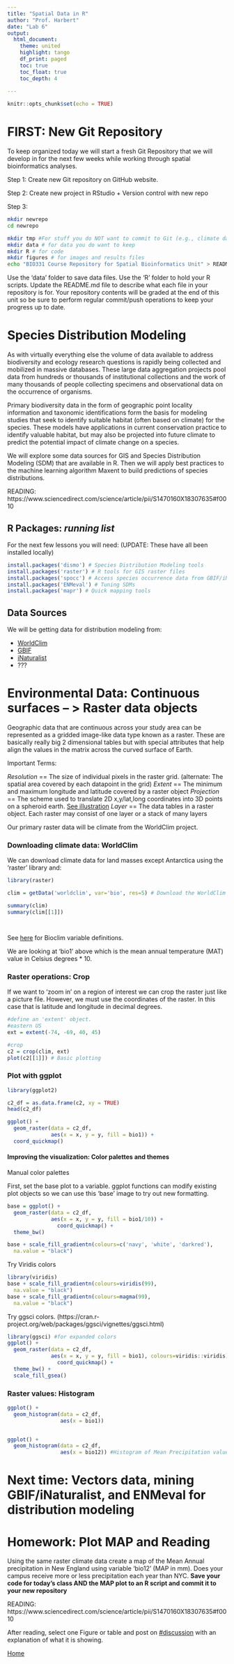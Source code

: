 ```yaml
---
title: "Spatial Data in R"
author: "Prof. Harbert"
date: "Lab 6"
output: 
  html_document:
    theme: united
    highlight: tango
    df_print: paged
    toc: true
    toc_float: true
    toc_depth: 4
  
---
```

```r
knitr::opts_chunk$set(echo = TRUE)
```

# FIRST: New Git Repository

To keep organized today we will start a fresh Git Repository that we will develop in for the next few weeks while working through spatial bioinformatics analyses. 

Step 1: Create new Git repository on GitHub website.

Step 2: Create new project in RStudio + Version control with new repo

Step 3: 

```bash
mkdir newrepo
cd newrepo

mkdir tmp #For stuff you do NOT want to commit to Git (e.g., climate dataa)
mkdir data # for data you do want to keep
mkdir R # for code
mkdir figures # for images and results files
echo "BIO331 Course Repository for Spatial Bioinformatics Unit" > README.md


```

Use the 'data' folder to save data files. Use the 'R' folder to hold your R scripts. Update the README.md file to describe what each file in your repository is for. Your repository contents will be graded at the end of this unit so be sure to perform regular commit/push operations to keep your progress up to date.


# Species Distribution Modeling

As with virtually everything else the volume of data available to address biodiversity and ecology research questions is rapidly being collected and mobilized in massive databases. These large data aggregation projects pool data from hundreds or thousands of institutional collections and the work of many thousands of people collecting specimens and observational data on the occurrence of organisms. 

Primary biodiversity data in the form of geographic point locality information and taxonomic identifications form the basis for modeling studies that seek to identify suitable habitat (often based on climate) for the species. These models have applications in current conservation practice to identify valuable habitat, but may also be projected into future climate to predict the potential impact of climate change on a species.

We will explore some data sources for GIS and Species Distribution Modeling (SDM) that are available in R. Then we will apply best practices to the machine learning algorithm Maxent to build predictions of species distributions.

READING: https://www.sciencedirect.com/science/article/pii/S1470160X18307635#f0010



## R Packages: *running list*

For the next few lessons you will need: (UPDATE: These have all been installed locally)

```r
install.packages('dismo') # Species Distribution Modeling tools
install.packages('raster') # R tools for GIS raster files
install.packages('spocc') # Access species occurrence data from GBIF/iNaturalist
install.packages('ENMeval') # Tuning SDMs
install.packages('mapr') # Quick mapping tools

```

## Data Sources

We will be getting data for distribution modeling from:

+ [WorldClim](https://www.worldclim.org)
+ [GBIF](https://www.gbif.org)
+ [iNaturalist](https://www.inaturalist.org)
+ ???

# Environmental Data: Continuous surfaces -- > Raster data objects

Geographic data that are continuous across your study area can be represented as a gridded image-like data type known as a raster. These are basically really big 2 dimensional tables but with special attributes that help align the values in the matrix across the curved surface of Earth.

Important Terms:

*Resolution* == The size of individual pixels in the raster grid. (alternate: The spatial area covered by each datapoint in the grid)
*Extent* == The minimum and maximum longitude and latitude covered by a raster object
*Projection* == The scheme used to translate 2D x,y/lat,long coordinates into 3D points on a spheroid earth. [See illustration](https://media.opennews.org/cache/06/37/0637aa2541b31f526ad44f7cb2db7b6c.jpg)
*Layer* == The data tables in a raster object. Each raster may consist of one layer or a stack of many layers

Our primary raster data will be climate from the WorldClim project.

### Downloading climate data: WorldClim

We can download climate data for land masses except Antarctica using the 'raster' library and:

```r
library(raster)

clim = getData('worldclim', var='bio', res=5) # Download the WorldClim Bioclim data for the world at a 5 arcminute resolution.

summary(clim)
summary(clim[[1]])




```

See [here](https://www.worldclim.org/bioclim) for Bioclim variable definitions.

We are looking at 'bio1' above which is the mean annual temperature (MAT) value in Celsius degrees * 10.


### Raster operations: Crop

If we want to 'zoom in' on a region of interest we can crop the raster just like a picture file. However, we must use the coordinates of the raster. In this case that is latitude and longitude in decimal degrees.

```r

#define an 'extent' object.
#eastern US
ext = extent(-74, -69, 40, 45)

#crop
c2 = crop(clim, ext)
plot(c2[[1]]) # Basic plotting 

```



### Plot with ggplot

```r
library(ggplot2)

c2_df = as.data.frame(c2, xy = TRUE)
head(c2_df)

ggplot() +
  geom_raster(data = c2_df, 
              aes(x = x, y = y, fill = bio1)) +
  coord_quickmap()
```

#### Improving the visualization: Color palettes and themes

Manual color palettes

First, set the base plot to a variable. ggplot functions can modify existing plot objects so we can use this 'base' image to try out new formatting.

```R

base = ggplot() +
  geom_raster(data = c2_df, 
              aes(x = x, y = y, fill = bio1/10)) +
                coord_quickmap() +
  theme_bw() 

```


```R
base + scale_fill_gradientn(colours=c('navy', 'white', 'darkred'),
  na.value = "black")


```

Try Viridis colors

```R
library(viridis)
base + scale_fill_gradientn(colours=viridis(99), 
  na.value = "black")
base + scale_fill_gradientn(colours=magma(99), 
  na.value = "black")


```

Try ggsci colors. (https://cran.r-project.org/web/packages/ggsci/vignettes/ggsci.html)

```r
library(ggsci) #for expanded colors
ggplot() +
  geom_raster(data = c2_df, 
              aes(x = x, y = y, fill = bio1), colours=viridis::viridis) +
                coord_quickmap() +
  theme_bw() + 
  scale_fill_gsea() 
```

### Raster values: Histogram


```r
ggplot() +
  geom_histogram(data = c2_df, 
                 aes(x = bio1))


ggplot() +
  geom_histogram(data = c2_df, 
                 aes(x = bio12)) #Histogram of Mean Precipitation values


```


# Next time: Vectors data, mining GBIF/iNaturalist, and ENMeval for distribution modeling


# Homework: Plot MAP and Reading

Using the same raster climate data create a map of the Mean Annual precipitation in New England using variable 'bio12' (MAP in mm). Does your campus receive more or less precipitation each year than NYC. **Save your code for today's class AND the MAP plot to an R script and commit it to your new repository**

READING: https://www.sciencedirect.com/science/article/pii/S1470160X18307635#f0010

After reading, select one Figure or table and post on [#discussion](https://introbioinformatics.slack.com/archives/CN3DX55M3) with an explanation of what it is showing.



[Home](https://rsh249.github.io/bioinformatics)